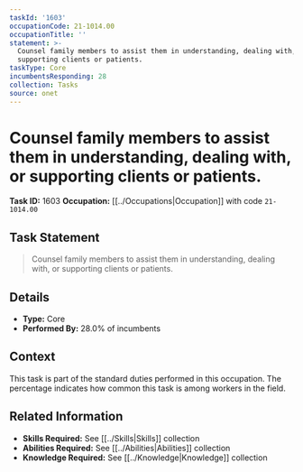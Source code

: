 ```yaml
---
taskId: '1603'
occupationCode: 21-1014.00
occupationTitle: ''
statement: >-
  Counsel family members to assist them in understanding, dealing with, or
  supporting clients or patients.
taskType: Core
incumbentsResponding: 28
collection: Tasks
source: onet
---
```

# Counsel family members to assist them in understanding, dealing with, or supporting clients or patients.

**Task ID:** 1603
**Occupation:** [[../Occupations|Occupation]] with code `21-1014.00`

## Task Statement

> Counsel family members to assist them in understanding, dealing with, or supporting clients or patients.

## Details

- **Type:** Core
- **Performed By:** 28.0% of incumbents

## Context

This task is part of the standard duties performed in this occupation. The percentage indicates how common this task is among workers in the field.

## Related Information

- **Skills Required:** See [[../Skills|Skills]] collection
- **Abilities Required:** See [[../Abilities|Abilities]] collection
- **Knowledge Required:** See [[../Knowledge|Knowledge]] collection

